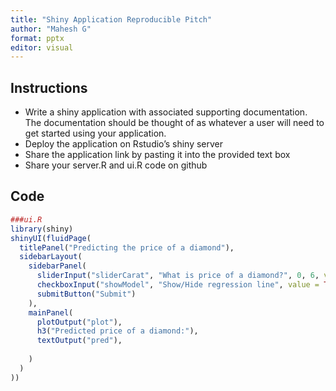 ```yaml
---
title: "Shiny Application Reproducible Pitch"
author: "Mahesh G"
format: pptx
editor: visual
---
```


## Instructions

-   Write a shiny application with associated supporting documentation. The documentation should be thought of as whatever a user will need to get started using your application.
-   Deploy the application on Rstudio's shiny server
-   Share the application link by pasting it into the provided text box
-   Share your server.R and ui.R code on github

## Code

```r
###ui.R
library(shiny)
shinyUI(fluidPage(
  titlePanel("Predicting the price of a diamond"),
  sidebarLayout(
    sidebarPanel(
      sliderInput("sliderCarat", "What is price of a diamond?", 0, 6, value = 0.1),
      checkboxInput("showModel", "Show/Hide regression line", value = TRUE),
      submitButton("Submit") 
    ),
    mainPanel(
      plotOutput("plot"),
      h3("Predicted price of a diamond:"),
      textOutput("pred"),
      
    )
  )
))


```
